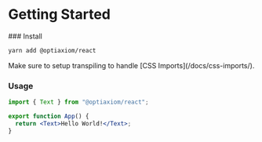 
# Getting Started

<Steps>
### Install

```sh
yarn add @optiaxiom/react
```

<Callout>
  Make sure to setup transpiling to handle [CSS Imports](/docs/css-imports/).
</Callout>

### Usage

```jsx
import { Text } from "@optiaxiom/react";

export function App() {
  return <Text>Hello World!</Text>;
}
```

</Steps>

